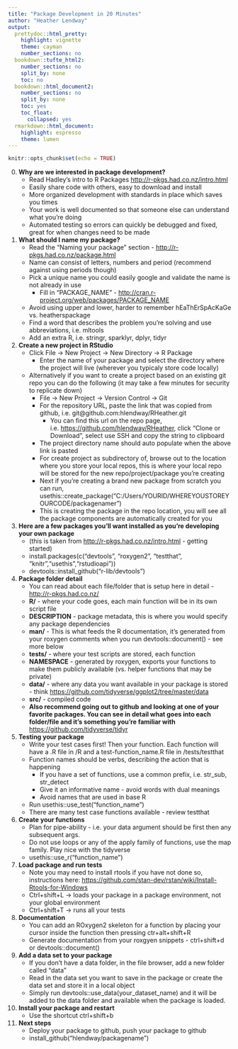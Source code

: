 ---
title: "Package Development in 20 Minutes"
author: "Heather Lendway"
output: 
  prettydoc::html_pretty:
    highlight: vignette
    theme: cayman
    number_sections: no
  bookdown::tufte_html2:
    number_sections: no
    split_by: none
    toc: no
  bookdown::html_document2:
    number_sections: no
    split_by: none
    toc: yes
    toc_float:
      collapsed: yes
  rmarkdown::html_document:
    highlight: espresso
    theme: lumen
---

```{r setup, include=FALSE}
knitr::opts_chunk$set(echo = TRUE)
```

0. **Why are we interested in package development?**
    + Read Hadley's intro to R Packages [http://r-pkgs.had.co.nz/intro.html](http://r-pkgs.had.co.nz/intro.html)
    + Easily share code with others, easy to download and install
    + More organized development with standards in place which saves you times
    + Your work is well documented so that someone else can understand what you're doing
    + Automated testing so errors can quickly be debugged and fixed, great for when changes need to be made

1. **What should I name my package?** 
    + Read the "Naming your package" section - [http://r-pkgs.had.co.nz/package.html](http://r-pkgs.had.co.nz/package.html)
    + Name can consist of letters, numbers and period (recommend against using periods though)
    + Pick a unique name you could easily google and validate the name is not already in use
        + Fill in "PACKAGE_NAME" - [http://cran.r-project.org/web/packages/PACKAGE_NAME](http://cran.r-project.org/web/packages/[PACKAGE_NAME])
    + Avoid using upper and lower, harder to remember hEaThErSpAcKaGe vs. heatherspackage
    + Find a word that describes the problem you're solving and use abbreviations, i.e. mltools
    + Add an extra R, i.e. stringr, sparklyr, dplyr, tidyr

2. **Create a new project in RStudio**
    + Click File -> New Project -> New Directory -> R Package
        + Enter the name of your package and select the directory where the project will live (wherever you typicaly store code locally)
    + Alternatively if you want to create a project based on an existing git repo you can do the following (it may take a few minutes for security to replicate down)
        + File -> New Project -> Version Control -> Git
        + For the repository URL, paste the link that was copied from github, i.e. git@github.com:hlendway/RHeather.git
            + You can find this url on the repo page, i.e. [https://github.com/hlendway/RHeather](https://github.com/hlendway/RHeather), click "Clone or Download", select use SSH and copy the string to clipboard
        + The project directory name should auto populate when the above link is pasted
        + For create project as subdirectory of, browse out to the location where you store your local repos, this is where your local repo will be stored for the new repo/project/package you're creating
        + Next if you're creating a brand new package from scratch you can run, usethis::create_package("C:/Users/YOURID/WHEREYOUSTOREYOURCODE/packagenamer") 
        + This is creating the package in the repo location, you will see all the package components are automatically created for you
      
3. **Here are a few packages you'll want installed as you're developing your own package** 
    + (this is taken from [http://r-pkgs.had.co.nz/intro.html](http://r-pkgs.had.co.nz/intro.html) - getting started)
    + install.packages(c("devtools", "roxygen2", "testthat", "knitr","usethis","rstudioapi"))
    + devtools::install_github("r-lib/devtools")
  		
4. **Package folder detail**
    + You can read about each file/folder that is setup here in detail - [http://r-pkgs.had.co.nz/](http://r-pkgs.had.co.nz/)
    + **R/** - where your code goes, each main function will be in its own script file
    + **DESCRIPTION** - package metadata, this is where you would specify any package dependencies
    + **man/** - This is what feeds the R documentation, it's generated from your roxygen comments when you run devtools::document() - see more below
    + **tests/** - where your test scripts are stored, each function
    + **NAMESPACE** - generated by roxygen, exports your functions to make them publicly available (vs. helper functions that may be private)
    + **data/** - where any data you want available in your package is stored - think [https://github.com/tidyverse/ggplot2/tree/master/data](ggplot2)
    + **src/** - compiled code
    + **Also recommend going out to github and looking at one of your favorite packages.  You can see in detail what goes into each folder/file and it's something you're familiar with** [https://github.com/tidyverse/tidyr](https://github.com/tidyverse/tidyr)
		
5. **Testing your package** 
    + Write your test cases first! Then your function.  Each function will have a .R file in /R and a test-function_name.R file in /tests/testthat
    + Function names should be verbs, describing the action that is happening
        + If you have a set of functions, use a common prefix, i.e. str_sub, str_detect
        + Give it an informative name - avoid words with dual meanings 
        + Avoid names that are used in base R
    + Run usethis::use_test("function_name")
    + There are many test case functions available - review testthat
		
6. **Create your functions** 
    + Plan for pipe-ability - i.e. your data argument should be first then any subsequent args.
    + Do not use loops or any of the apply family of functions, use the map family. Play nice with the tidyverse
    + usethis::use_r("function_name")
		 
7. **Load package and run tests**
    + Note you may need to install rtools if you have not done so, instructions here: [https://github.com/stan-dev/rstan/wiki/Install-Rtools-for-Windows](https://github.com/stan-dev/rstan/wiki/Install-Rtools-for-Windows)
    + Ctrl+shift+L -> loads your package in a package environment, not your global environment
    + Ctrl+shift+T -> runs all your tests
    
8. **Documentation**
    + You can add an ROxygen2 skeleton for a function by placing your cursor inside the function then pressing ctr+alt+shift+R
    + Generate documentation from your roxgyen snippets - ctrl+shift+d or devtools::document()

9. **Add a data set to your package**
    + If you don't have a data folder, in the file browser, add a new folder called "data"
    + Read in the data set you want to save in the package or create the data set and store it in a local object
    + Simply run devtools::use_data(your_dataset_name) and it will be added to the data folder and available when the package is loaded.
    
10. **Install your package and restart**
    + Use the shortcut ctrl+shift+b
    
11. **Next steps**
    + Deploy your package to github, push your package to github
    + install_github("hlendway/packagename")
